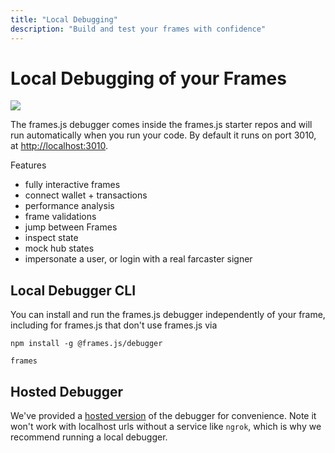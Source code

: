 ```yaml
---
title: "Local Debugging"
description: "Build and test your frames with confidence"
---
```


# Local Debugging of your Frames

![](/frames/frame2.png)

The frames.js debugger comes inside the frames.js starter repos and will run automatically when you run your code.
By default it runs on port 3010, at [http://localhost:3010](http://localhost:3010/?url=http%3A%2F%2Flocalhost%3A3000%2F).

Features
- fully interactive frames
- connect wallet + transactions
- performance analysis
- frame validations
- jump between Frames
- inspect state
- mock hub states
- impersonate a user, or login with a real farcaster signer

## Local Debugger CLI

You can install and run the frames.js debugger independently of your frame, including for frames.js that don't use frames.js via

`npm install -g @frames.js/debugger`

`frames`

## Hosted Debugger

We've provided a [hosted version](https://debugger.framesjs.org/?url=https%3A%2F%2Fframesjs.org) of the debugger for convenience. Note it won't work with localhost urls without a service like `ngrok`, which is why we recommend running a local debugger.